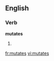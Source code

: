 ==English==
===Verb===
'''mutates'''
# {{third-person singular of|[[mutate]]}}

[[fr:mutates]]
[[vi:mutates]]